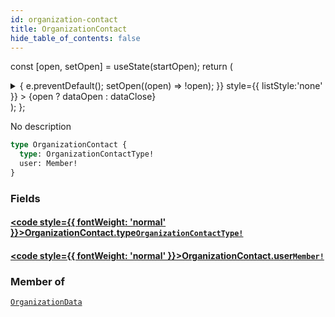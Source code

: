 ```yaml
---
id: organization-contact
title: OrganizationContact
hide_table_of_contents: false
---
```






const [open, setOpen] = useState(startOpen);
return (
<details {...(open ? { open: true } : {})} className="details" style={{ border:'none', boxShadow:'none', background:'var(--ifm-background-color)' }}>
<summary
onClick={(e) => {
e.preventDefault();
setOpen((open) => !open);
}}
style={{ listStyle:'none' }} >
{open ? dataOpen : dataClose}
</summary>
{open && children}
</details>
);
};

No description

```graphql
type OrganizationContact {
  type: OrganizationContactType!
  user: Member!
}
```

### Fields

#### [<code style={{ fontWeight: 'normal' }}>OrganizationContact.<b>type</b></code>](#)<Bullet />[`OrganizationContactType!`](/api/enums/organization-contact-type) <Badge class="badge badge--secondary" text="non-null"/> <Badge class="badge badge--secondary" text="enum"/>

>

#### [<code style={{ fontWeight: 'normal' }}>OrganizationContact.<b>user</b></code>](#)<Bullet />[`Member!`](/api/objects/member) <Badge class="badge badge--secondary" text="non-null"/> <Badge class="badge badge--secondary" text="object"/>

>

### Member of

[`OrganizationData`](/api/objects/organization-data) <Badge class="badge badge--secondary" text="object"/>

